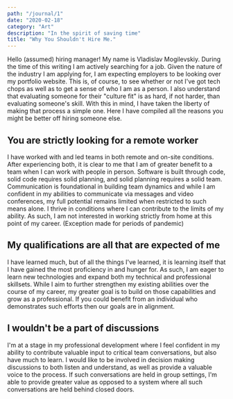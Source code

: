 ```yaml
---
path: "/journal/1"
date: "2020-02-18"
category: "Art"
description: "In the spirit of saving time"
title: "Why You Shouldn't Hire Me."
---
```



Hello (assumed) hiring manager! My name is Vladislav Mogilevskiy. During the time of this writing I am actively searching for a job. Given the nature of the industry I am applying for, I am expecting employers to be looking over my portfolio website. This is, of course, to see whether or not I've got tech chops as well as to get a sense of who I am as a person. I also understand that evaluating someone for their "culture fit" is as hard, if not harder, than evaluating someone's skill. With this in mind, I have taken the liberty of making that process a simple one. Here I have compiled all the reasons you might be better off hiring someone else.  

## You are strictly looking for a remote worker 

I have worked with and led teams in both remote and on-site conditions. After experiencing both, it is clear to me that I am of greater benefit to a team when I can work with people in person. Software is built through code, solid code requires solid planning, and solid planning requires a solid team. Communication is foundational in building team dynamics and while I am confident in my abilities to communicate via messages and video conferences, my full potential remains limited when restricted to such means alone. I thrive in conditions where I can contribute to the limits of my ability. As such, I am not interested in working strictly from home at this point of my career. (Exception made for periods of pandemic)

## My qualifications are all that are expected of me

I have learned much, but of all the things I've learned, it is learning itself that I have gained the most proficiency in and hunger for. As such, I am eager to learn new technologies and expand both my technical and professional skillsets. While I aim to further strengthen my existing abilities over the course of my career, my greater goal is to build on those capabilities and grow as a professional. If you could benefit from an individual who demonstrates such efforts then our goals are in alignment.  

## I wouldn't be a part of discussions

I'm at a stage in my professional development where I feel confident in my ability to contribute valuable input to critical team conversations, but also have much to learn. I would like to be involved in decision making discussions to both listen and understand, as well as provide a valuable voice to the process. If such conversations are held in group settings, I'm able to provide greater value as opposed to a system where all such conversations are held behind closed doors.  
